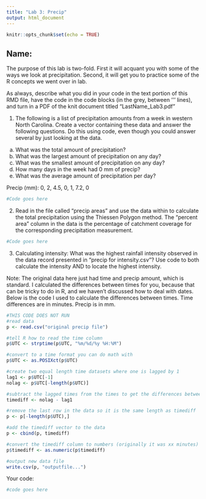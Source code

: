 ```yaml
---
title: "Lab 3: Precip"
output: html_document
---
```


```r
knitr::opts_chunk$set(echo = TRUE)
```

## Name: 

The purpose of this lab is two-fold. First it will acquant you with some of the ways we look at precipitation. Second, it will get you to practice some of the R concepts we went over in lab. 

As always, describe what you did in your code in the text portion of this RMD file, have the code in the code blocks (in the grey, between ''' lines), and turn in a PDF of the knit document titled "LastName_Lab3.pdf"

1. The following is a list of precipitation amounts from a week in western North Carolina. Create a vector containing these data and answer the following questions. Do this using code, even though you could answer several by just looking at the data.
a. What was the total amount of precipitation?
b. What was the largest amount of precipitation on any day?
c. What was the smallest amount of precipitation on any day?
d. How many days in the week had 0 mm of precip?
e. What was the average amount of precipitation per day?

Precip (mm): 0, 2, 4.5, 0, 1, 7.2, 0
```r
#Code goes here

```
2. Read in the file called "precip areas" and use the data within to calculate the total precipitation using the Thiessen Polygon method. The "percent area" column in the data is the percentage of catchment coverage for the corresponding precipitation measurement. 
```r
#Code goes here

```
3. Calculating intensity: What was the highest rainfall intensity observed in the data record presented in "precip for intensity.csv"? Use code to both calculate the intensity AND to locate the highest intensity.

Note: The original data here just had time and precip amount, which is standard. I calculated the differences between times for you, because that can be tricky to do in R, and we haven't discussed how to deal with dates. Below is the code I used to calculate the differences between times. Time differences are in minutes. Precip is in mm. 

```r
#THIS CODE DOES NOT RUN
#read data
p <- read.csv("original precip file")

#tell R how to read the time column
p$UTC <- strptime(p$UTC, "%m/%d/%y %H:%M")

#convert to a time format you can do math with
p$UTC <- as.POSIXct(p$UTC)

#create two equal length time datasets where one is lagged by 1
lag1 <- p$UTC[-1]
nolag <- p$UTC[-length(p$UTC)]

#subtract the lagged times from the times to get the differences between each
timediff <- nolag - lag1

#remove the last row in the data so it is the same length as timediff
p <- p[-length(p$UTC),]

#add the timediff vector to the data
p <- cbind(p, timediff)

#convert the timediff column to numbers (originally it was xx minutes)
p$timediff <- as.numeric(p$timediff)

#output new data file
write.csv(p, "outputfile...")
```
Your code:
```r
#code goes here
```


